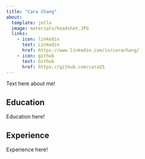 ```yaml
---
title: "Cara Chang"
about:
  template: jolla
  image: materials/headshot.JPG
  links:
    - icon: linkedin
      text: Linkedin
      href: https://www.linkedin.com/in/carachang/
    - icon: github
      text: Github
      href: https://github.com/cara25
---
```


Text here about me!

## Education

Education here!

## Experience

Experience here!